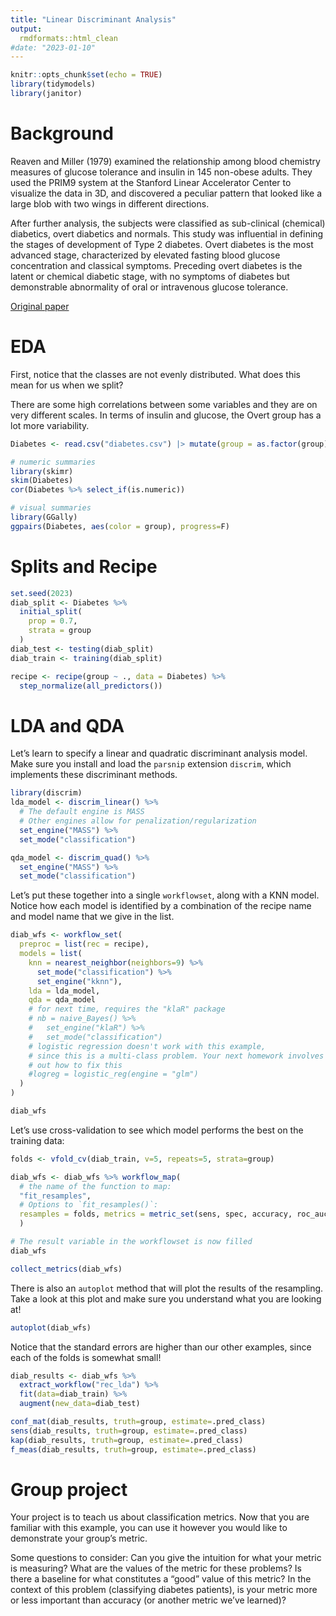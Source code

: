 ```yaml
---
title: "Linear Discriminant Analysis"
output:
  rmdformats::html_clean
#date: "2023-01-10"
---
```


```r
knitr::opts_chunk$set(echo = TRUE)
library(tidymodels)
library(janitor)
```

# Background

Reaven and Miller (1979) examined the relationship among blood chemistry measures of glucose tolerance and insulin in 145 non-obese adults. They used the PRIM9 system at the Stanford Linear Accelerator Center to visualize the data in 3D, and discovered a peculiar pattern that looked like a large blob with two wings in different directions.

After further analysis, the subjects were classified as sub-clinical (chemical) diabetics, overt diabetics and normals. This study was influential in defining the stages of development of Type 2 diabetes. Overt diabetes is the most advanced stage, characterized by elevated fasting blood glucose concentration and classical symptoms. Preceding overt diabetes is the latent or chemical diabetic stage, with no symptoms of diabetes but demonstrable abnormality of oral or intravenous glucose tolerance.

[Original paper](https://link.springer.com/content/pdf/10.1007/BF00423145.pdf)

# EDA

First, notice that the classes are not evenly distributed. What does this mean for us when we split?

There are some high correlations between some variables and they are on very different scales. In terms of insulin and glucose, the Overt group has a lot more variability.

```r
Diabetes <- read.csv("diabetes.csv") |> mutate(group = as.factor(group))

# numeric summaries
library(skimr)
skim(Diabetes)
cor(Diabetes %>% select_if(is.numeric))

# visual summaries
library(GGally)
ggpairs(Diabetes, aes(color = group), progress=F)
```

# Splits and Recipe

```r
set.seed(2023)
diab_split <- Diabetes %>%
  initial_split(
    prop = 0.7,
    strata = group
  )
diab_test <- testing(diab_split)
diab_train <- training(diab_split)

recipe <- recipe(group ~ ., data = Diabetes) %>%
  step_normalize(all_predictors())
```

# LDA and QDA

Let's learn to specify a linear and quadratic discriminant analysis model. Make sure you install and load the `parsnip` extension `discrim`, which implements these discriminant methods.

```r
library(discrim)
lda_model <- discrim_linear() %>%
  # The default engine is MASS
  # Other engines allow for penalization/regularization
  set_engine("MASS") %>%
  set_mode("classification")

qda_model <- discrim_quad() %>%
  set_engine("MASS") %>%
  set_mode("classification")
```

Let's put these together into a single `workflowset`, along with a KNN model. Notice how each model is identified by a combination of the recipe name and model name that we give in the list.

```r
diab_wfs <- workflow_set(
  preproc = list(rec = recipe),
  models = list(
    knn = nearest_neighbor(neighbors=9) %>%
      set_mode("classification") %>%
      set_engine("kknn"),
    lda = lda_model,
    qda = qda_model
    # for next time, requires the "klaR" package
    # nb = naive_Bayes() %>%
    #   set_engine("klaR") %>%
    #   set_mode("classification")
    # logistic regression doesn't work with this example,
    # since this is a multi-class problem. Your next homework involves figuring
    # out how to fix this
    #logreg = logistic_reg(engine = "glm")
  )
)

diab_wfs
```

Let's use cross-validation to see which model performs the best on the training data:

```r
folds <- vfold_cv(diab_train, v=5, repeats=5, strata=group)

diab_wfs <- diab_wfs %>% workflow_map(
  # the name of the function to map:
  "fit_resamples", 
  # Options to `fit_resamples()`: 
  resamples = folds, metrics = metric_set(sens, spec, accuracy, roc_auc, f_meas)
  )

# The result variable in the workflowset is now filled
diab_wfs

collect_metrics(diab_wfs)
```

There is also an  `autoplot` method that will plot the results of the resampling. Take a look at this plot and make sure you understand what you are looking at!

```r
autoplot(diab_wfs)
```


Notice that the standard errors are higher than our other examples, since each of the folds is somewhat small!

```r
diab_results <- diab_wfs %>% 
  extract_workflow("rec_lda") %>%
  fit(data=diab_train) %>%
  augment(new_data=diab_test)
```



```r
conf_mat(diab_results, truth=group, estimate=.pred_class)
sens(diab_results, truth=group, estimate=.pred_class)
kap(diab_results, truth=group, estimate=.pred_class)
f_meas(diab_results, truth=group, estimate=.pred_class)
```


# Group project

Your project is to teach us about classification metrics. Now that you are familiar with this example, you can use it however you would like to demonstrate your group's metric. 

Some questions to consider: Can you give the intuition for what your metric is measuring? What are the values of the metric for these problems? Is there a baseline for what constitutes a "good" value of this metric?  In the context of this problem (classifying diabetes patients), is your metric more or less important than accuracy (or another metric we've learned)?
